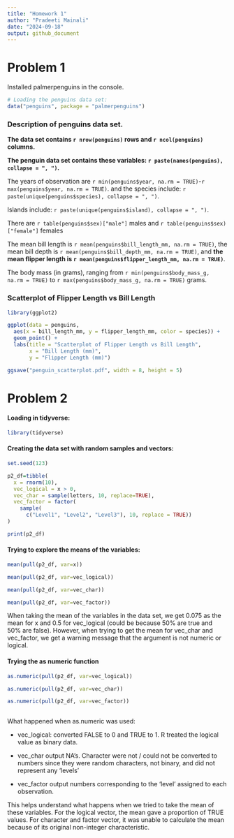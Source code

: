 ```yaml
---
title: "Homework 1"
author: "Pradeeti Mainali"
date: "2024-09-18"
output: github_document
---
```


# Problem 1

Installed palmerpenguins in the console.

```r
# Loading the penguins data set:
data("penguins", package = "palmerpenguins")
```

### Description of penguins data set.

**The data set contains `r nrow(penguins)` rows and `r ncol(penguins)` columns.**

**The penguin data set contains these variables: **
**`r paste(names(penguins), collapse = ", ")`.**

The years of observation are 
`r min(penguins$year, na.rm = TRUE)`-`r max(penguins$year, na.rm = TRUE)`.
and the species include: 
`r paste(unique(penguins$species), collapse = ", ")`.

Islands include: 
`r paste(unique(penguins$island), collapse = ", ")`.


There are `r table(penguins$sex)["male"]` males 
and `r table(penguins$sex)["female"]` females

The mean bill length is `r mean(penguins$bill_length_mm, na.rm = TRUE)`,
the mean bill depth is `r mean(penguins$bill_depth_mm, na.rm = TRUE)`,
and **the mean flipper length is `r mean(penguins$flipper_length_mm, na.rm = TRUE)`**.

The body mass (in grams), ranging from `r min(penguins$body_mass_g, na.rm = TRUE)` 
to `r max(penguins$body_mass_g, na.rm = TRUE)` grams.

### Scatterplot of Flipper Length vs Bill Length

```r
library(ggplot2)

ggplot(data = penguins, 
  aes(x = bill_length_mm, y = flipper_length_mm, color = species)) +
  geom_point() +
  labs(title = "Scatterplot of Flipper Length vs Bill Length",
       x = "Bill Length (mm)",
       y = "Flipper Length (mm)")

ggsave("penguin_scatterplot.pdf", width = 8, height = 5)
```

# Problem 2

#### Loading in tidyverse:

```r
library(tidyverse)
```

#### Creating the data set with random samples and vectors: 

```r
set.seed(123)

p2_df=tibble(
  x = rnorm(10),
  vec_logical = x > 0,
  vec_char = sample(letters, 10, replace=TRUE),
  vec_factor = factor(
    sample(
      c("Level1", "Level2", "Level3"), 10, replace = TRUE))
)

print(p2_df)
```

#### Trying to explore the means of the variables:

```r

mean(pull(p2_df, var=x))

mean(pull(p2_df, var=vec_logical))

mean(pull(p2_df, var=vec_char))

mean(pull(p2_df, var=vec_factor))
```

When taking the mean of the variables in the data set,
we get 0.075 as the mean for x and 0.5 for vec_logical 
(could be because 50% are true and 50% are false). 
However, when trying to get the mean for vec_char and vec_factor, 
we get a warning message that the argument is not numeric or logical.

#### Trying the as numeric function

```r

as.numeric(pull(p2_df, var=vec_logical))

as.numeric(pull(p2_df, var=vec_char))

as.numeric(pull(p2_df, var=vec_factor))
   
```

What happened when as.numeric was used:

* vec_logical: converted FALSE to 0 and TRUE to 1. R treated the logical value as binary data. 

* vec_char output NA's. Character were not / could not be converted to numbers since they were random characters, not binary, and did not represent any 'levels'

* vec_factor output numbers corresponding to the 'level' assigned to each observation. 

This helps understand what happens when we tried to take the mean of these variables. For the logical vector, the mean gave a proportion of TRUE values. For character and factor vector, it was unable to calculate the mean because of its original non-integer characteristic.

